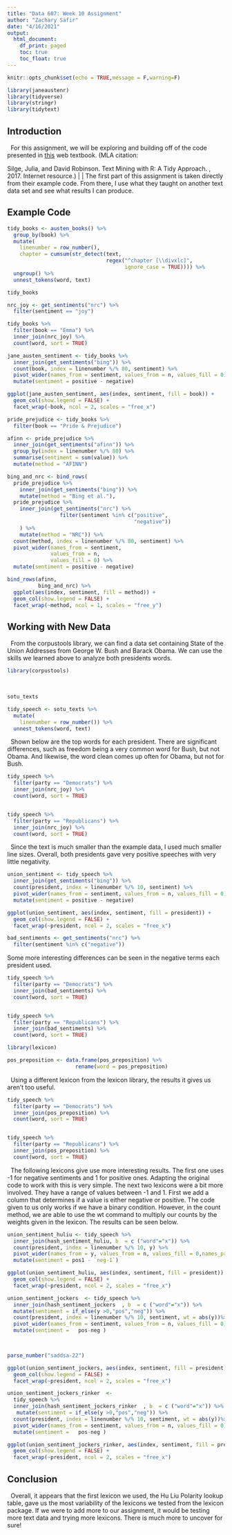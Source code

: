 ---
title: "Data 607: Week 10 Assignment"
author: "Zachary Safir"
date: "4/16/2021"
output: 
  html_document:
    df_print: paged
    toc: true
    toc_float: true
---

```{r setup, include=FALSE}
knitr::opts_chunk$set(echo = TRUE,message = F,warning=F)
```

```{r}
library(janeaustenr)
library(tidyverse)
library(stringr)
library(tidytext)

```



## Introduction 
|   For this assignment, we will be exploring and building off of the code presented in [this](https://www.tidytextmining.com/sentiment.html) web textbook. (MLA citation: 
Silge, Julia, and David Robinson. Text Mining with R: A Tidy Approach. , 2017. Internet resource.)
|
|   The first part of this assignment is taken directly from their example code. From there, I use what they taught on another text data set and see what results I can produce. 


## Example Code

```{r}
tidy_books <- austen_books() %>%
  group_by(book) %>%
  mutate(
    linenumber = row_number(),
    chapter = cumsum(str_detect(text, 
                                regex("^chapter [\\divxlc]", 
                                      ignore_case = TRUE)))) %>%
  ungroup() %>%
  unnest_tokens(word, text)

```

```{r,echo=F}
tidy_books
```


```{r}
nrc_joy <- get_sentiments("nrc") %>% 
  filter(sentiment == "joy")

tidy_books %>%
  filter(book == "Emma") %>%
  inner_join(nrc_joy) %>%
  count(word, sort = TRUE)
```


```{r}

jane_austen_sentiment <- tidy_books %>%
  inner_join(get_sentiments("bing")) %>%
  count(book, index = linenumber %/% 80, sentiment) %>%
  pivot_wider(names_from = sentiment, values_from = n, values_fill = 0) %>% 
  mutate(sentiment = positive - negative)
```


```{r}
ggplot(jane_austen_sentiment, aes(index, sentiment, fill = book)) +
  geom_col(show.legend = FALSE) +
  facet_wrap(~book, ncol = 2, scales = "free_x")
```


```{r}
pride_prejudice <- tidy_books %>% 
  filter(book == "Pride & Prejudice")
```



```{r}
afinn <- pride_prejudice %>% 
  inner_join(get_sentiments("afinn")) %>% 
  group_by(index = linenumber %/% 80) %>% 
  summarise(sentiment = sum(value)) %>% 
  mutate(method = "AFINN")

bing_and_nrc <- bind_rows(
  pride_prejudice %>% 
    inner_join(get_sentiments("bing")) %>%
    mutate(method = "Bing et al."),
  pride_prejudice %>% 
    inner_join(get_sentiments("nrc") %>% 
                 filter(sentiment %in% c("positive", 
                                         "negative"))
    ) %>%
    mutate(method = "NRC")) %>%
  count(method, index = linenumber %/% 80, sentiment) %>%
  pivot_wider(names_from = sentiment,
              values_from = n,
              values_fill = 0) %>% 
  mutate(sentiment = positive - negative)
```



```{r}
bind_rows(afinn, 
          bing_and_nrc) %>%
  ggplot(aes(index, sentiment, fill = method)) +
  geom_col(show.legend = FALSE) +
  facet_wrap(~method, ncol = 1, scales = "free_y")
```



## Working with New Data
|   From the corpustools library, we can find a data set containing State of the Union Addresses from George W. Bush and Barack Obama. We can use the skills we learned above to analyze both presidents words.  


```{r}
library(corpustools)
```

|
|
```{r, echo = F}
sotu_texts
```



```{r}
tidy_speech <- sotu_texts %>%
  mutate(
    linenumber = row_number()) %>%
  unnest_tokens(word, text)
```

|   Shown below are the top words for each president. There are significant differences, such as freedom being a very common word for Bush, but not Obama. And likewise, the word clean comes up often for Obama, but not for Bush.

```{r}

tidy_speech %>%
  filter(party == "Democrats") %>%
  inner_join(nrc_joy) %>%
  count(word, sort = TRUE)


tidy_speech %>%
  filter(party == "Republicans") %>%
  inner_join(nrc_joy) %>%
  count(word, sort = TRUE)

```


|   Since the text is much smaller than the example data, I used much smaller line sizes.  Overall, both presidents gave very positive speeches with very little negativity. 

```{r}
union_sentiment <- tidy_speech %>%
  inner_join(get_sentiments("bing")) %>%
  count(president, index = linenumber %/% 10, sentiment) %>%
  pivot_wider(names_from = sentiment, values_from = n, values_fill = 0) %>% 
  mutate(sentiment = positive - negative)
```




```{r}
ggplot(union_sentiment, aes(index, sentiment, fill = president)) +
  geom_col(show.legend = FALSE) +
  facet_wrap(~president, ncol = 2, scales = "free_x")
```

```{r}
bad_sentiments <- get_sentiments("nrc") %>% 
  filter(sentiment %in% c("negative"))
```


| Some more interesting differences can be seen in the negative terms each president used. 

```{r}
tidy_speech %>%
  filter(party == "Democrats") %>%
  inner_join(bad_sentiments) %>%
  count(word, sort = TRUE)


tidy_speech %>%
  filter(party == "Republicans") %>%
  inner_join(bad_sentiments) %>%
  count(word, sort = TRUE)

```

```{r}
library(lexicon)
```


```{r}

pos_preposition <- data.frame(pos_preposition) %>%
                      rename(word = pos_preposition)

```


|   Using a different lexicon from the lexicon library, the results it gives us aren't too useful. 

```{r}
tidy_speech %>%
  filter(party == "Democrats") %>%
  inner_join(pos_preposition) %>%
  count(word, sort = TRUE)


tidy_speech %>%
  filter(party == "Republicans") %>%
  inner_join(pos_preposition) %>%
  count(word, sort = TRUE)
```

|   The following lexicons give use more interesting results. The first one uses -1 for negative sentiments and 1 for positive ones. Adapting the original code to work with this is very simple. The next two lexicons were a bit more involved. They have a range of values between -1 and 1. First we add a column that determines if a value is either negative or positive. The code given to us only works if we have a binary condition. However, in the count method, we are able to use the wt command to multiply our counts by the weights given in the lexicon. The results can be seen below. 

```{r}
union_sentiment_huliu <- tidy_speech %>%
  inner_join(hash_sentiment_huliu, b  = c ("word"="x")) %>%
  count(president, index = linenumber %/% 10, y) %>%
  pivot_wider(names_from = y, values_from = n, values_fill = 0,names_prefix   = c("neg","pos")) %>% 
  mutate(sentiment = pos1 - `neg-1`)
```



```{r}
ggplot(union_sentiment_huliu, aes(index, sentiment, fill = president)) +
  geom_col(show.legend = FALSE) +
  facet_wrap(~president, ncol = 2, scales = "free_x")
```



```{r}

union_sentiment_jockers  <- tidy_speech %>%
  inner_join(hash_sentiment_jockers  , b  = c ("word"="x")) %>%
  mutate(sentiment = if_else(y >0,"pos","neg")) %>%
  count(president, index = linenumber %/% 10, sentiment, wt = abs(y))%>%
  pivot_wider(names_from = sentiment, values_from = n, values_fill = 0) %>% 
  mutate(sentiment =   pos-neg ) 

  

```




```{r}
parse_number("saddsa-22")
```



```{r}
ggplot(union_sentiment_jockers, aes(index, sentiment, fill = president)) +
  geom_col(show.legend = FALSE) +
  facet_wrap(~president, ncol = 2, scales = "free_x")
```



```{r}
union_sentiment_jockers_rinker  <- 
  tidy_speech %>%
  inner_join(hash_sentiment_jockers_rinker  , b  = c ("word"="x")) %>%
   mutate(sentiment = if_else(y >0,"pos","neg")) %>%
  count(president, index = linenumber %/% 10, sentiment, wt = abs(y))%>%
  pivot_wider(names_from = sentiment, values_from = n, values_fill = 0) %>% 
  mutate(sentiment =   pos-neg ) 
```



```{r}
ggplot(union_sentiment_jockers_rinker, aes(index, sentiment, fill = president)) +
  geom_col(show.legend = FALSE) +
  facet_wrap(~president, ncol = 2, scales = "free_x")
```





## Conclusion 
|   Overall, it appears that the  first lexicon we used, the Hu Liu Polarity lookup table, gave us the most variability of the lexicons we tested from the lexicon package. If we were to add more to our assignment, it would be testing more text data and trying more lexicons. There is much more to uncover for sure! 




